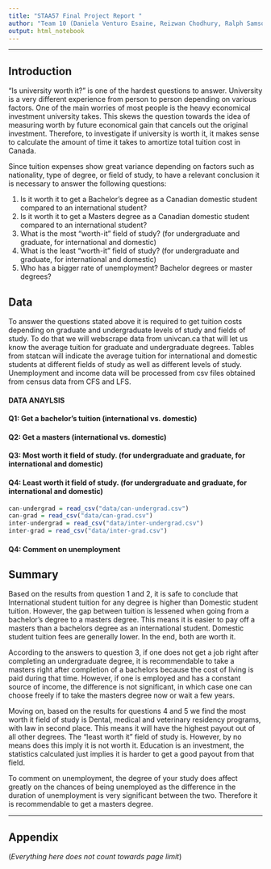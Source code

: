 ```yaml
---
title: "STAA57 Final Project Report "
author: "Team 10 (Daniela Venturo Esaine, Reizwan Chodhury, Ralph Samson Lal, Xiaotong Ye)"
output: html_notebook
---
```



***

<!-- 
(everything below in here is an .html comment)

Instructions: 
- Use typical structure of data analysis report, w/ sections:
    + Introduction
    + Data
    + Analysis
    + Summary
    + Appendix (optional)
- Report should be 5 pages MAX (when compiled/knit as pdf)
- Appendix does not count towards page limit
- Put all your data in a separate "./data/" sub-folder 
- Submit compressed project folder 
- You submissions should be reproducible (i.e. I should be able to   
  re-compile your report with a click of the Preview/Knit button) 

-->

## Introduction 

"Is university worth it?" is one of the hardest questions to answer. University is a very different experience from person to person depending on various factors. One of the main worries of most people is the heavy economical investment university takes. This skews the question towards the idea of measuring worth by future economical gain that cancels out the original investment. Therefore, to investigate if university is worth it, it makes sense to calculate the amount of time it takes to amortize total tuition cost in Canada.

Since tuition expenses show great variance depending on factors such as nationality, type of degree, or field of study, to have a relevant conclusion it is necessary to answer the following questions:

1. Is it worth it to get a Bachelor's degree as a Canadian domestic student compared to an international student?
2. Is it worth it to get a Masters degree as a Canadian domestic student compared to an international student?
3. What is the most "worth-it" field of study? (for undergraduate and graduate, for international and domestic)
4. What is the least "worth-it" field of study? (for undergraduate and graduate, for international and domestic)
5. Who has a bigger rate of unemployment? Bachelor degrees or master degrees?

## Data 

To answer the questions stated above it is required to get tuition costs depending on graduate and undergraduate levels of study and fields of study. To do that we will webscrape data from univcan.ca that will let us know the average tuition for graduate and undergraduate degrees. Tables from statcan will indicate the average tuition for international and domestic students at different fields of study as well as different levels of study. Unemployment and income data will be processed from csv files obtained from census data from CFS and LFS. 

#### DATA ANAYLSIS

#### Q1: Get a bachelor's tuition (international vs. domestic)

#### Q2: Get a masters (international vs. domestic)

#### Q3: Most worth it field of study. (for undergraduate and graduate, for international and domestic)

#### Q4: Least worth it field of study. (for undergraduate and graduate, for international and domestic)
```r
can-undergrad = read_csv("data/can-undergrad.csv")
can-grad = read_csv("data/can-grad.csv")
inter-undergrad = read_csv("data/inter-undergrad.csv")
inter-grad = read_csv("data/inter-grad.csv")
```

#### Q4: Comment on unemployment

## Summary 

Based on the results from question 1 and 2, it is safe to conclude that International student tuition for any degree is higher than Domestic student tuition. However, the gap between tuition is lessened when going from a bachelor's degree to a masters degree. This means it is easier to pay off a masters than a bachelors degree as an international student. Domestic student tuition fees are generally lower. In the end, both are worth it.

According to the answers to question 3, if one does not get a job right after completing an undergraduate degree, it is recommendable to take a masters right after completion of a bachelors because the cost of living is paid during that time. However, if one is employed and has a constant source of income, the difference is not significant, in which case one can choose freely if to take the masters degree now or wait a few years.

Moving on, based on the results for questions 4 and 5 we find the most worth it field of study is Dental, medical and veterinary residency programs, with law in second place. This means it will have the highest payout out of all other degrees. The "least worth it" field of study is. However, by no means does this imply it is not worth it. Education is an investment, the statistics calculated just implies it is harder to get a good payout from that field.

To comment on unemployment, the degree of your study does affect greatly on the chances of being unemployed as the difference in the duration of unemployment is very significant between the two. Therefore it is recommendable to get a masters degree.


***  

## Appendix 

(*Everything here does not count towards page limit*)


